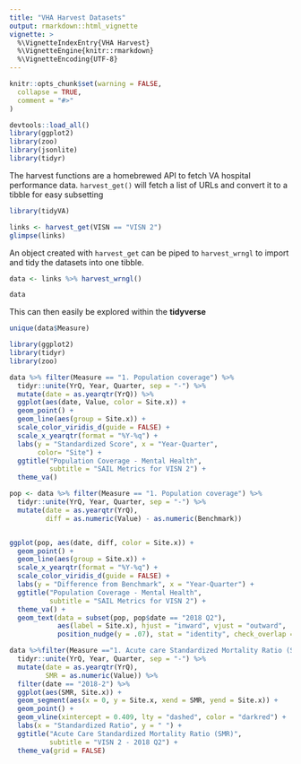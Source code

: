 ```yaml
---
title: "VHA Harvest Datasets"
output: rmarkdown::html_vignette
vignette: >
  %\VignetteIndexEntry{VHA Harvest}
  %\VignetteEngine{knitr::rmarkdown}
  %\VignetteEncoding{UTF-8}
---
```


```r
knitr::opts_chunk$set(warning = FALSE,
  collapse = TRUE,
  comment = "#>"
)

devtools::load_all()
library(ggplot2)
library(zoo)
library(jsonlite)
library(tidyr)
```


The harvest functions are a homebrewed API to fetch VA hospital performance data.  `harvest_get()` will fetch a list of URLs and convert it to a tibble for easy subsetting

```r
library(tidyVA)

links <- harvest_get(VISN == "VISN 2")
glimpse(links)

```

An object created with `harvest_get` can be piped to `harvest_wrngl` to import and tidy the datasets into one tibble.

```r
data <- links %>% harvest_wrngl()

data
```

This can then easily be explored within the __tidyverse__

```r
unique(data$Measure)

```

```r
library(ggplot2)
library(tidyr)
library(zoo)

data %>% filter(Measure == "1. Population coverage") %>%
  tidyr::unite(YrQ, Year, Quarter, sep = "-") %>%
  mutate(date = as.yearqtr(YrQ)) %>%
  ggplot(aes(date, Value, color = Site.x)) +
  geom_point() +
  geom_line(aes(group = Site.x)) +
  scale_color_viridis_d(guide = FALSE) +
  scale_x_yearqtr(format = "%Y-%q") +
  labs(y = "Standardized Score", x = "Year-Quarter",
       color= "Site") +
  ggtitle("Population Coverage - Mental Health",
          subtitle = "SAIL Metrics for VISN 2") +
  theme_va()
```



```r

pop <- data %>% filter(Measure == "1. Population coverage") %>%
  tidyr::unite(YrQ, Year, Quarter, sep = "-") %>%
  mutate(date = as.yearqtr(YrQ),
         diff = as.numeric(Value) - as.numeric(Benchmark))


ggplot(pop, aes(date, diff, color = Site.x)) +
  geom_point() +
  geom_line(aes(group = Site.x)) +
  scale_x_yearqtr(format = "%Y-%q") +
  scale_color_viridis_d(guide = FALSE) +
  labs(y = "Difference from Benchmark", x = "Year-Quarter") +
  ggtitle("Population Coverage - Mental Health",
          subtitle = "SAIL Metrics for VISN 2") +
  theme_va() +
  geom_text(data = subset(pop, pop$date == "2018 Q2"),
            aes(label = Site.x), hjust = "inward", vjust = "outward",
            position_nudge(y = .07), stat = "identity", check_overlap = TRUE)

``` 


```r

data %>%filter(Measure =="1. Acute care Standardized Mortality Ratio (SMR)") %>%
  tidyr::unite(YrQ, Year, Quarter, sep = "-") %>%
  mutate(date = as.yearqtr(YrQ), 
         SMR = as.numeric(Value)) %>% 
  filter(date == "2018-2") %>%
  ggplot(aes(SMR, Site.x)) +
  geom_segment(aes(x = 0, y = Site.x, xend = SMR, yend = Site.x)) +
  geom_point() +
  geom_vline(xintercept = 0.409, lty = "dashed", color = "darkred") +
  labs(x = "Standardized Ratio", y = " ") +
  ggtitle("Acute Care Standardized Mortality Ratio (SMR)",
          subtitle = "VISN 2 - 2018 Q2") +
  theme_va(grid = FALSE)
  

```



